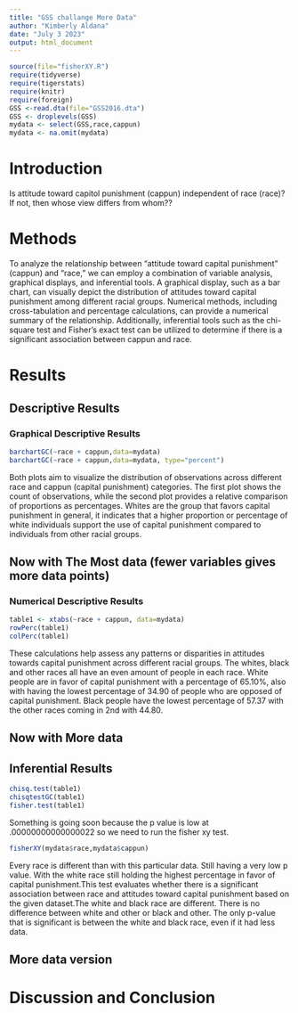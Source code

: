 ```yaml
---
title: "GSS challange More Data"
author: "Kimberly Aldana"
date: "July 3 2023"
output: html_document
---
```








```r
source(file="fisherXY.R")
require(tidyverse)
require(tigerstats)
require(knitr)
require(foreign)
GSS <-read.dta(file="GSS2016.dta")
GSS <- droplevels(GSS)
mydata <- select(GSS,race,cappun)
mydata <- na.omit(mydata)
```

# Introduction

<!--In this section you explain what you are trying to show.  Where did the data come from?  What is the research or other question you are trying to answer?.  If you skimp in this section expect to be marked down in your grade. Paint a picture of the project a couple of paragraphs is expected!-->

Is attitude toward capitol punishment (cappun) independent of race (race)?
If not, then whose view differs from whom??

# Methods

<!--Decide on your methods:  use "variable analysis" or other appropriate descriptors.  Make sure to choose at least one graphical method and at least one numerical method. Discuss what data manipulations may be needed for example subsetting or other binning procedures and what sort of graphical displays and inferential tools will be used!-->

To analyze the relationship between "attitude toward capital punishment" (cappun) and "race," we can employ a combination of variable analysis, graphical displays, and inferential tools. A graphical display, such as a bar chart, can visually depict the distribution of attitudes toward capital punishment among different racial groups. Numerical methods, including cross-tabulation and percentage calculations, can provide a numerical summary of the relationship. Additionally, inferential tools such as the chi-square test and Fisher's exact test can be utilized to determine if there is a significant association between cappun and race. 



# Results

<!--Divide this section into two sub-sections:  One for your descriptive  results and one for your inferential results.!-->

## Descriptive Results

### Graphical Descriptive Results

<!--Graphical results here.  Make sure to show your code.  Provide appropriate labels for axes, giving units if possible, and provide a good title for the graph, too.  Use the graphical results to describe the patterns if any that exist in the data as focused toward the research question. Bottom line is to explain the features of the graph that are relevant to conforming or departing to what is expected by your null hypothesis !-->


```r
barchartGC(~race + cappun,data=mydata)
barchartGC(~race + cappun,data=mydata, type="percent")

```
 
  Both plots aim to visualize the distribution of observations across different race and cappun (capital punishment) categories. The first plot shows the count of observations, while the second plot provides a relative comparison of proportions as percentages. Whites are the group that favors capital punishment in general, it indicates that a higher proportion or percentage of white individuals support the use of capital punishment compared to individuals from other racial groups. 



## Now with The Most data (fewer variables gives more data points)



### Numerical Descriptive Results

<!--Numerical results go here. Use the numerical results to describe the patterns if any that exist in the data as focused toward the research question!-->

```r
table1 <- xtabs(~race + cappun, data=mydata)
rowPerc(table1)
colPerc(table1)
```

 These calculations help assess any patterns or disparities in attitudes towards capital punishment across different racial groups. The whites, black and other races all have an even amount of people in each race. White people are in favor of capital punishment with a percentage of 65.10%, also with having the lowest percentage of 34.90 of people who are opposed of capital punishment. Black people have the lowest percentage of 57.37 with the other races coming in 2nd with 44.80.



## Now with More data



## Inferential Results

<!--State hypothesis clearly.  Make sure your discussion of the inferential test covers all the aspects that the test output produces, such as test statistic, p-value etc.  Make a decision about the null hypothesis, explain the assumptions on which the selected test/procedure was based, and why the chosen procedure satisfys the assumptions and is appropriate to answer the research question!-->

```r
chisq.test(table1)
chisqtestGC(table1)
fisher.test(table1)
```

Something is going soon because the p value is low at .00000000000000022 so we need to run the fisher xy test.


```r
fisherXY(mydata$race,mydata$cappun)
```
Every race is different than with this particular data. Still having a very low p value. With the white race still holding the highest percentage in favor of capital punishment.This test evaluates whether there is a significant association between race and attitudes toward capital punishment based on the given dataset.The white and black race are different. There is no difference between white and other or black and other. The only p-value that is significant is between the white and black race, even if it had less data.


## More data version



# Discussion and Conclusion

<!--Discussion and conclusion here.  If you found a relationship be sure to consider whether the relationship occurs because one of the variavbles causes the other, or whether they perhasps are related for some other reason.  Watch the chapter 6 videos from the GeorgeTown videos collection.!-->
